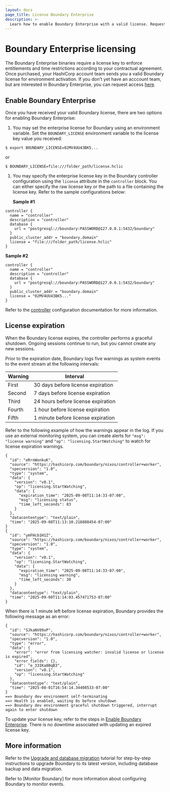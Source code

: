 ```yaml
---
layout: docs
page_title: License Boundary Enterprise
description: >-
  Learn how to enable Boundary Enterprise with a valid license. Request access from an account team to enable enterprise features.
---
```


# Boundary Enterprise licensing

The Boundary Enterprise binaries require a license key to enforce entitlements and time restrictions according to your contractual agreement.
Once purchased, your HashiCorp account team sends you a valid Boundary license for environment activation.
If you don't yet have an acccount team, but are interested in Boundary Enterprise, you can request access [here](https://www.hashicorp.com/contact-sales).

## Enable Boundary Enterprise

Once you have received your valid Boundary license, there are two options for enabling Boundary Enterprise:

1. You may set the enterprise license for Boundary using an environment variable.
Set the `BOUNDARY_LICENSE` environment variable to the license key value you received:

  `$ export BOUNDARY_LICENSE=02MV4UU43BK5...`

  or

  `$ BOUNDARY_LICENSE=file:///folder_path/license.hclic`

1. You may specify the enterprise license key in the Boundary controller configuration using the `license` attribute in the `controller` block.
You can either specify the raw license key or the path to a file containing the license key.
Refer to the sample configurations below:

   **Sample #1**

  ```hcl
  controller {
    name = "controller"
    description = "controller"
    database {
      url = "postgresql://boundary:PASSWORD@127.0.0.1:5432/boundary"
    }
    public_cluster_addr = "boundary.domain"
    license = "file:///folder_path/license.hclic"
  }
  ```
   **Sample #2**

  ```hcl
  controller {
    name = "controller"
    description = "controller"
    database {
      url = "postgresql://boundary:PASSWORD@127.0.0.1:5432/boundary"
    }
    public_cluster_addr = "boundary.domain"
    license = "02MV4UU43BK5..."
  }
  ```

  Refer to the [controller](/boundary/docs/configuration/controller) configuration  documentation for more information.

## License expiration

When the Boundary license expires, the controller performs a graceful shutdown.
Ongoing sessions continue to run, but you cannot create any new sessions.

Prior to the expiration date, Boundary logs five warnings as system events to the event stream at the following intervals:

| Warning | Interval                           |
|---------| ---------------------------------- |
| First   | 30 days before license expiration  |
| Second  | 7 days before license expiration   |
| Third   | 24 hours before license expiration |
| Fourth  | 1 hour before license expiration   |
| Fifth   | 1 minute before license expiration |

Refer to the following example of how the warnings appear in the log.
If you use an external monitoring system, you can create alerts for `"msg": "license warning"` and `"op": "licensing.StartWatching"` to watch for license expiration warnings.

<CodeBlockConfig hideClipboard>

```plaintext
{
  "id": "eRrnWonkuK",
  "source": "https://hashicorp.com/boundary/nixos/controller+worker",
  "specversion": "1.0",
  "type": "system",
  "data": {
    "version": "v0.1",
    "op": "licensing.StartWatching",
    "data": {
      "expiration_time": "2025-09-08T11:14:33-07:00",
      "msg": "licensing status",
      "time_left_seconds": 83
    }
  },
  "datacontentype": "text/plain",
  "time": "2025-09-08T11:13:10.216888454-07:00"
}
{
  "id": "ymFHcb1H1Z",
  "source": "https://hashicorp.com/boundary/nixos/controller+worker",
  "specversion": "1.0",
  "type": "system",
  "data": {
    "version": "v0.1",
    "op": "licensing.StartWatching",
    "data": {
      "expiration_time": "2025-09-08T11:14:33-07:00",
      "msg": "licensing warning",
      "time_left_seconds": 30
    }
  },
  "datacontentype": "text/plain",
  "time": "2025-09-08T11:14:03.457471753-07:00"
}
```

</CodeBlockConfig>

When there is 1 minute left before license expiration, Boundary provides the following message as an error:

<CodeBlockConfig hideClipboard>

```plaintext
{
  "id": "SJkaNV09xP",
  "source": "https://hashicorp.com/boundary/nixos/controller+worker",
  "specversion": "1.0",
  "type": "error",
  "data": {
    "error": "error from licensing watcher: invalid license or license is expired",
    "error_fields": {},
    "id": "e_33IKa8BqB3",
    "version": "v0.1",
    "op": "licensing.StartWatching"
  },
  "datacontentype": "text/plain",
  "time": "2025-08-01T16:54:14.34408533-07:00"
}
==> Boundary dev environment self-terminating
==> Health is enabled, waiting 0s before shutdown
==> Boundary dev environment graceful shutdown triggered, interrupt again to enter shutdown
```

</CodeBlockConfig>

To update your license key, refer to the steps in [Enable Boundary Enterprise](#enable-boundary-enterprise).
There is no downtime associated with updating an expired license key.

## More information

Refer to the [Upgrade and database migration](/boundary/tutorials/self-managed-deployment/upgrade-version) tutorial for step-by-step instructions to upgrade Boundary to its latest version, including database backup and data migration.

Refer to [Monitor Boundary] for more information about configuring Boundary to monitor events.